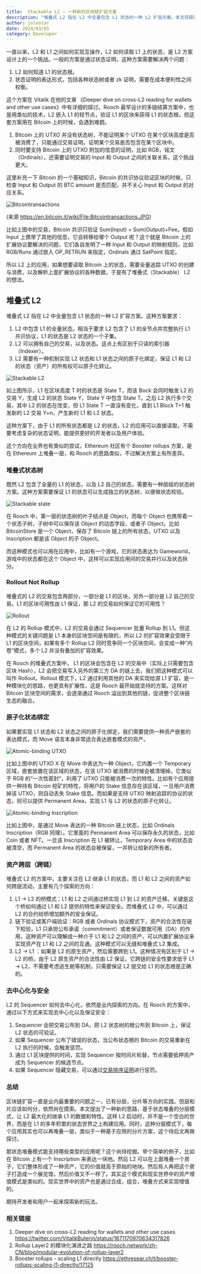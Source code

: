 ```yaml
---
title:  Stackable L2 — 一种新的区块链扩容方案
description: "堆叠式 L2 指在 L2 中全量包含 L1 状态的一种 L2 扩容方案。本文将探讨这种方案的技术细节和实现路径。"
author: jolestar
date: 2024/03/05
category: Developer
---
```



<PostHeader />

一直以来，L2 和 L1 之间如何实现互操作，L2 如何读取 L1 上的状态，是 L2 方案设计上的一个挑战。一般的方案是通过状态证明，这种方案需要解决两个问题：

1. L2 如何知道 L1 的状态根。
2. 状态证明的表达形式，包括各种状态树或者 zk 证明，需要在成本便利性之间权衡。

这个方案在 Vitalik 在他的文章 《Deeper dive on cross-L2 reading for wallets and other use cases》中有详细的探讨。Rooch 最早设计的多链结算方案中，也是用类似的技术，L2 嵌入 L1 的轻节点，验证 L1 的区块来获得 L1 的状态根。但这套方案用在 Bitcoin 上的时候，会遇到难题。

1. Bitcoin 上的 UTXO 并没有状态树，不能证明某个 UTXO 在某个区块高度是否被消费了，只能通过交易证明，证明某个交易是否包含在某个区块中。
2. 同时要支持 Bitcoin 上的 UTXO 附加的信息的证明，比如 RGB，铭文（Ordinals），还需要证明交易的 Input 和 Output 之间的关联关系，这个挑战更大。

这里补充一下 Bitcoin 的一个基础知识，Bitcoin 的共识协议验证区块的时候，只检查 Input 和 Output 的 BTC amount 是否匹配，并不关心 Input 和 Output 的对应关系。

![Bitcointransactions](https://en.bitcoin.it/w/images/en/f/f1/Bitcointransactions.JPG)

(来源 https://en.bitcoin.it/wiki/File:Bitcointransactions.JPG)

比如上图中的交易，Bitcoin 共识只验证 Sum(Input) = Sum(Output)+Fee。假如 Input 上携带了其他的信息，它会转移给哪个 Output 呢？这个就是 Bitcoin 上的扩展协议要解决的问题，它们各自发明了一种 Input 和 Output 的映射规则，比如 RGB/Runs 通过嵌入 OP_RETRUN 来指定，Ordinals 通过 SatPoint 指定。

所以 L2 上的应用，如果想要读取 Bitcoin 上的状态，需要全量追踪 UTXO 的创建与消费，以及解析上面扩展协议的各种数据，于是有了堆叠式（Stackable） L2 的想法。

## 堆叠式 L2

堆叠式 L2 指在 L2 中全量包含 L1 状态的一种 L2 扩容方案。这种方案要求：

1. L2 中包含 L1 的全量状态。相当于要求 L2 包含了 L1 的全节点并完整执行 L1 共识协议，L1 的状态是 L2 状态的一个子集。
2. L2 可以拥有自己的交易，以及状态。这点上有区别于只读的索引器（Indexer）。
3. L2 需要有一种机制实现 L2 状态和 L1 状态之间的原子化绑定，保证 L1 和 L2 的状态（资产）的所有权可以原子化转让。

![Stackable L2](/blog/stackable-l2/rooch-stackable-layer2.svg)

如上图所示，L1 在区块高度 T 时的状态是 State T，而该 Bock 会同时触发 L2 的交易 Y，生成 L2 的状态 State Y，State Y 中包含 State T。之后 L2 执行多个交易，其中 L2 的状态在改变，但 L1 State T 一直没有变化，直到 L1 Block T+1 触发新的 L2 交易 Y+n，产生新的 L1 和 L2 状态。

这种方案下，由于 L1 的所有状态都是 L2 的状态，L2 的应用可以直接读取，不需要考虑复杂的状态证明，能提供更好的开发者以及用户体验。

这个方向在业界也有类似的尝试，Ethereum 社区有个 Booster rollups 方案，是在 Ethereum 上堆叠一层，和 Rooch 的思路类似，不过解决方案上有所差异。

### 堆叠式状态树

既然 L2 包含了全量的 L1 的状态，以及 L2 自己的状态，需要有一种层级的状态树方案。这种方案需要保证 L1 的状态可以生成独立的状态树，以便做状态校验。

![Stackable state](/blog/stackable-l2/rooch-stackable-state.svg)

在 Rooch 中，第一层的状态树的叶子结点是 Object，而每个 Object 也携带着一个状态子树，子树中可以保存该 Object 的动态字段，或者子 Object。比如 BitcoinStore 是一个 Object，保存了 Bitcoin 链上的所有状态，UTXO 以及 Inscription 都是该 Object 的子 Object。 

而这种模式也可以用在应用中，比如有一个游戏，它的状态表达为 Gameworld，游戏中的状态都在这个 Object 中，这样可以实现应用间的交易并行以及状态拆分。

### Rollout Not Rollup

堆叠式的 L2 的交易包含两部分，一部分是 L1 的区块，另外一部分是 L2 自己的交易。L1 的区块可用性由 L1 保证，那 L2 的交易如何保证它的可用性？

![Rollout](/blog/stackable-l2/rooch-rollout.svg)

在 L2 的 Rollup 模式中，L2 的交易会通过 Sequencer 批量 Rollup 到 L1。但这种模式的关键问题是 L1 本身的区块空间是有限的，所以 L2 的扩容效果会受限于 L1 的区块空间，如果有多个 Rollup L2 同时竞争同一个区块空间，会变成一种“内卷”模式，多个 L2 并没有叠加的扩容效果。
 

在 Rooch 的堆叠式方案中， L1 的区块会包含在 L2 的交易中（实际上只需要包含区块 Hash），L2 会把交易写入另外的第三方 DA 的链上去，我们把这种模式可以叫作 Rollout。Rollout 模式下，L2 通过利用其他的 DA 来实现给源 L1 扩容，是一种模块化的思路，也更具有扩展性，这是 Rooch 最开始就坚持的方案。这样对 Bitcoin 区块空间的需求，会逐渐通过 Rooch 溢出到其他的链，促进整个区块链生态的融合。

### 原子化状态绑定

如果要实现 L1 状态和 L2 状态之间的原子化绑定，我们需要提供一种资产嵌套的表达模式，而 Move 语言本身非常适合表达嵌套模式的资产。

![Atomic-binding UTXO](/blog/stackable-l2/rooch-atomic-binding-utxo.svg)

比如上图中的 UTXO X 在 Move 中表达为一种 Object，它内置一个 Temporary 区域，嵌套放置在该区域的状态，在该 UTXO 被消费的时候会被清理掉。它类似于 RGB 的“一次性密封”，利用了 UTXO 只能被消费一次的特性。比如有个应用提供一种持有 Bitcoin 挖矿的特性，将用户的 Stake 信息存在该区域，一旦用户消费掉该 UTXO，则自动丢失 Stake 信息。而如果是支持 UTXO 映射追踪的协议的状态，则可以提供 Permanent Area，实现 L1 与 L2 的状态的原子化转让。

![Atomic-binding Inscription](/blog/stackable-l2/rooch-atomic-binding-ord.svg)

比如上图中，是通过 Move 表达的一种 Bitcoin 链上状态，比如 Ordinals Inscription（RGB 同理）。它里面的 Permanent Area 可以保存永久的状态，比如 Coin 或者 NFT。一旦该 Inscription 在 L1 被转让，Temporary Area 中的状态会被清空，而 Permanent Area 的状态会被保留，一并转让给新的所有者。 

### 资产跨层（跨链）

堆叠式 L2 的方案中，主要关注在 L2 继承 L1 的状态，而 L1 和 L2 之间的资产如何跨层流动，主要有几个探索的方向：

1. L1 → L2 的桥模式：L1 和 L2 之间通过桥实现 L1 到 L2 的资产迁移。关键是这个桥如何通过 L1 和 L2 提供的特性来保证安全。而堆叠式 L2 中，可以通过 L2 的合约给桥增加额外的安全保证。
2. 链下验证或客户端验证：RGB 或者 Ordinals 协议模式下，资产的合法性在链下校验，L1 只承担公布承诺（commitment）或者保证数据可用（DA）的作用，这种资产可以理解成一种介于 L1 和 L2 之间的资产，可以内置扩展协议来实现资产在 L1 和 L2 之间的互通。这种模式可以无缝和堆叠式 L2 集成。
3. L2 → L1 ：如果是 L2 的原生资产，然后需要跨到 L1。这种情况有区别于 L1 → L2 的桥。由于 L2 原生资产的合法性由 L2 保证，它跨链的安全性要求低于 L1 → L2，不需要考虑逃生舱等机制，只需要保证 L2 提交给 L1 的状态根是正确的。

### 去中心化与安全

L2 的 Sequencer 如何去中心化，依然是业内探索的方向。在 Rooch 的方案中，通过以下方式来实现去中心化以及保证安全：

1. Sequencer 会把交易公布到 DA，把 L2 状态树的根公布到 Bitcoin 上，保证 L2 状态的可验证。
2. 如果 Sequencer 公布了错误的状态，当公布状态根的 Bitcoin 的交易重新在 L2 执行的时候，会触发惩罚。
3. 通过 L1 区块提供的时间，实现 Sequencer 按时间片轮替，节点需要抵押资产成为 Sequencer 的候选节点。
4. 如果 Sequencer 隐藏交易，可以通过[交易排序证明](https://rooch.network/zh-CN/learn/in-depth-tech/sequence-proof)进行惩罚。

### 总结

区块链扩容一直是业内最重要的问题之一，已有分层，分片等方向的实践。但层和片应该如何分，依然尚在摸索。本文提出了一种新的思路，基于状态堆叠的分层模式，让 L2 最大化的继承 L1 的数据和特性。这样 L2 启动时，并不是一个空白的世界，而是在 L1 的多年积累的状态世界之上构建应用。同时，这种分层模式下，每个应用其实也可以再堆叠一层，类似于一种基于应用的分片方案，这个待后文再做探讨。

那状态堆叠模式能支持哪些类型的应用呢？这个尚待挖掘。举个简单的例子，比如在 Bitcoin 上有一个 Inscription 来表达一块地。然后 L2 可以在上面堆叠一个房子，它们整体形成了一种资产，它的价值就高于原始的地块。然后有人再把这个房子打造成一个展览馆，然后价值又不一样了。其实这个模式和现实世界中的资产增值模式是类似的。现实世界中的资产也是通过合成，组合，堆叠方式来实现增值的。

期待开发者和用户一起来探索新的玩法。

### 相关链接

1. Deeper dive on cross-L2 reading for wallets and other use cases https://twitter.com/VitalikButerin/status/1671170970634317826 
2. Rollup Layer2 的模块化演进之路 https://rooch.network/zh-CN/blog/modular-evolution-of-rollup-layer2 
3. Booster rollups - scaling L1 directly https://ethresear.ch/t/booster-rollups-scaling-l1-directly/17125
